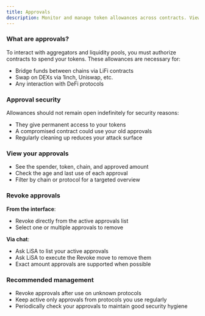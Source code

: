 ```yaml
---
title: Approvals
description: Monitor and manage token allowances across contracts. View active approvals and revoke spending permissions.
---
```


### What are approvals?

To interact with aggregators and liquidity pools, you must authorize contracts to spend your tokens. These allowances are necessary for:
- Bridge funds between chains via LiFi contracts
- Swap on DEXs via 1inch, Uniswap, etc.
- Any interaction with DeFi protocols

### Approval security

Allowances should not remain open indefinitely for security reasons:
- They give permanent access to your tokens
- A compromised contract could use your old approvals
- Regularly cleaning up reduces your attack surface

### View your approvals

- See the spender, token, chain, and approved amount
- Check the age and last use of each approval
- Filter by chain or protocol for a targeted overview

### Revoke approvals

**From the interface**:
- Revoke directly from the active approvals list
- Select one or multiple approvals to remove

**Via chat**:
- Ask LiSA to list your active approvals
- Ask LiSA to execute the Revoke move to remove them
- Exact amount approvals are supported when possible

### Recommended management

- Revoke approvals after use on unknown protocols
- Keep active only approvals from protocols you use regularly
- Periodically check your approvals to maintain good security hygiene